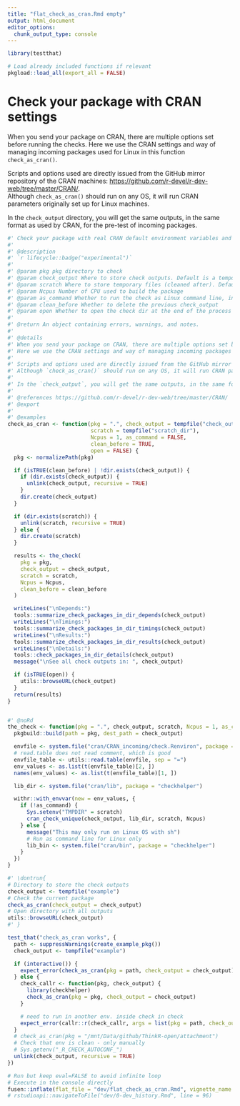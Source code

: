 ```yaml
---
title: "flat_check_as_cran.Rmd empty"
output: html_document
editor_options: 
  chunk_output_type: console
---
```


```r
library(testthat)
```

```r
# Load already included functions if relevant
pkgload::load_all(export_all = FALSE)
```

# Check your package with CRAN settings

When you send your package on CRAN, there are multiple options set before running the checks. 
Here we use the CRAN settings and way of managing incoming packages used for Linux in this function `check_as_cran()`.  

Scripts and options used are directly issued from the GitHub mirror repository of the CRAN machines: <https://github.com/r-devel/r-dev-web/tree/master/CRAN/>.  
Although `check_as_cran()` should run on any OS, it will run CRAN parameters originally set up for Linux machines.  

In the `check_output` directory, you will get the same outputs, in the same format as used by CRAN, for the pre-test of incoming packages.



```r
#' Check your package with real CRAN default environment variables and check strategy
#'
#' @description
#' `r lifecycle::badge("experimental")`
#'
#' @param pkg pkg directory to check
#' @param check_output Where to store check outputs. Default is a temporary directory
#' @param scratch Where to store temporary files (cleaned after). Default is another temporary directory
#' @param Ncpus Number of CPU used to build the package
#' @param as_command Whether to run the check as Linux command line, instead of directly in R
#' @param clean_before Whether to delete the previous check_output
#' @param open Whether to open the check dir at the end of the process
#'
#' @return An object containing errors, warnings, and notes.
#'
#' @details
#' When you send your package on CRAN, there are multiple options set before running the checks.
#' Here we use the CRAN settings and way of managing incoming packages used for Linux in this function `check_as_cran()`.
#'
#' Scripts and options used are directly issued from the GitHub mirror repository of the CRAN machines: <https://github.com/r-devel/r-dev-web/tree/master/CRAN/>.
#' Although `check_as_cran()` should run on any OS, it will run CRAN parameters originally set up for Linux machines.
#'
#' In the `check_output`, you will get the same outputs, in the same format as used by CRAN, for the pre-test of incoming packages.
#'
#' @references https://github.com/r-devel/r-dev-web/tree/master/CRAN/
#' @export
#'
#' @examples
check_as_cran <- function(pkg = ".", check_output = tempfile("check_output"),
                          scratch = tempfile("scratch_dir"),
                          Ncpus = 1, as_command = FALSE,
                          clean_before = TRUE,
                          open = FALSE) {
  pkg <- normalizePath(pkg)

  if (isTRUE(clean_before) | !dir.exists(check_output)) {
    if (dir.exists(check_output)) {
      unlink(check_output, recursive = TRUE)
    }
    dir.create(check_output)
  }

  if (dir.exists(scratch)) {
    unlink(scratch, recursive = TRUE)
  } else {
    dir.create(scratch)
  }

  results <- the_check(
    pkg = pkg,
    check_output = check_output,
    scratch = scratch,
    Ncpus = Ncpus,
    clean_before = clean_before
  )

  writeLines("\nDepends:")
  tools::summarize_check_packages_in_dir_depends(check_output)
  writeLines("\nTimings:")
  tools::summarize_check_packages_in_dir_timings(check_output)
  writeLines("\nResults:")
  tools::summarize_check_packages_in_dir_results(check_output)
  writeLines("\nDetails:")
  tools::check_packages_in_dir_details(check_output)
  message("\nSee all check outputs in: ", check_output)

  if (isTRUE(open)) {
    utils::browseURL(check_output)
  }
  return(results)
}


#' @noRd
the_check <- function(pkg = ".", check_output, scratch, Ncpus = 1, as_command = FALSE, clean_before = TRUE) {
  pkgbuild::build(path = pkg, dest_path = check_output)

  envfile <- system.file("cran/CRAN_incoming/check.Renviron", package = "checkhelper")
  # read.table does not read comment, which is good
  envfile_table <- utils::read.table(envfile, sep = "=")
  env_values <- as.list(t(envfile_table)[2, ])
  names(env_values) <- as.list(t(envfile_table)[1, ])

  lib_dir <- system.file("cran/lib", package = "checkhelper")

  withr::with_envvar(new = env_values, {
    if (!as_command) {
      Sys.setenv("TMPDIR" = scratch)
      cran_check_unique(check_output, lib_dir, scratch, Ncpus)
    } else {
      message("This may only run on Linux OS with sh")
      # Run as command line for Linux only
      lib_bin <- system.file("cran/bin", package = "checkhelper")
    }
  })
}
```

```r
#' \dontrun{
# Directory to store the check outputs
check_output <- tempfile("example")
# Check the current package
check_as_cran(check_output = check_output)
# Open directory with all outputs
utils::browseURL(check_output)
#' }
```

```r
test_that("check_as_cran works", {
  path <- suppressWarnings(create_example_pkg())
  check_output <- tempfile("example")

  if (interactive()) {
    expect_error(check_as_cran(pkg = path, check_output = check_output), regexp = NA)
  } else {
    check_callr <- function(pkg, check_output) {
      library(checkhelper)
      check_as_cran(pkg = pkg, check_output = check_output)
    }

    # need to run in another env. inside check in check
    expect_error(callr::r(check_callr, args = list(pkg = path, check_output = check_output)), regexp = NA)
  }
  # check_as_cran(pkg = "/mnt/Data/github/ThinkR-open/attachment")
  # Check that env is clean - only manually
  # Sys.getenv("_R_CHECK_AUTOCONF_")
  unlink(check_output, recursive = TRUE)
})
```


```r
# Run but keep eval=FALSE to avoid infinite loop
# Execute in the console directly
fusen::inflate(flat_file = "dev/flat_check_as_cran.Rmd", vignette_name = "Check with real CRAN settings", check = FALSE, document = TRUE)
# rstudioapi::navigateToFile("dev/0-dev_history.Rmd", line = 96)
```

